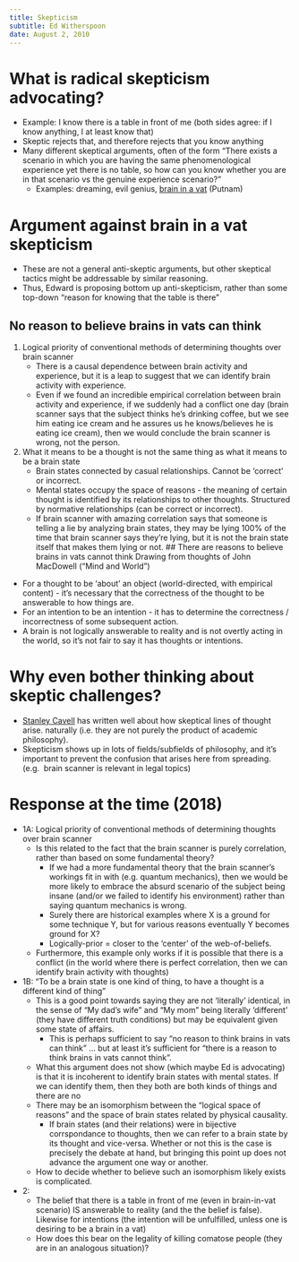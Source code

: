 ```yaml
---
title: Skepticism
subtitle: Ed Witherspoon
date: August 2, 2010
---
```


# What is radical skepticism advocating?
  - Example: I know there is a table in front of me (both sides agree: if I know 
    anything, I at least know that)
  - Skeptic rejects that, and therefore rejects that you know anything
  - Many different skeptical arguments, often of the form "There exists a 
    scenario in which you are having the same phenomenological experience yet 
    there is no table, so how can you know whether you are in that scenario vs 
    the genuine experience scenario?"
    - Examples: dreaming, evil genius, 
      [brain in a vat](/docs/phil/problems/skepticism.qmd) (Putnam)

# Argument against brain in a vat skepticism
- These are not a general anti-skeptic arguments, but other skeptical tactics 
  might be addressable by similar reasoning.
- Thus, Edward is proposing bottom up anti-skepticism, rather than some top-down 
  "reason for knowing that the table is there"

## No reason to believe brains in vats can think
1. Logical priority of conventional methods of determining thoughts over brain 
   scanner
      - There is a causal dependence between brain activity and experience, but 
        it is a leap to suggest that we can identify brain activity with 
        experience.
      - Even if we found an incredible empirical correlation between brain 
        activity and experience, if we suddenly had a conflict one day (brain 
        scanner says that the subject thinks he's drinking coffee, but we see 
        him eating ice cream and he assures us he knows/believes he is eating 
        ice cream), then we would conclude the brain scanner is wrong, not the
        person.
2. What it means to be a thought is not the same thing as what it means to be a 
   brain state
      - Brain states connected by casual relationships. Cannot be 'correct' or 
        incorrect.
      - Mental states occupy the space of reasons - the meaning of certain 
        thought is identified by its relationships to other thoughts. Structured 
        by normative relationships (can be correct or incorrect).
      - If brain scanner with amazing correlation says that someone is telling a 
        lie by analyzing brain states, they may be lying 100% of the time that 
        brain scanner says they're lying, but it is not the brain state itself 
        that makes them lying or not.
## There are reasons to believe brains in vats cannot think
Drawing from thoughts of John MacDowell ("Mind and World")

- For a thought to be 'about' an object (world-directed, with empirical 
  content) - it's necessary that the correctness of the thought to be answerable 
  to how things are.
- For an intention to be an intention - it has to determine the correctness / 
  incorrectness of some subsequent action.
- A brain is not logically answerable to reality and is not overtly acting in 
  the world, so it's not fair to say it has thoughts or intentions.

# Why even bother thinking about skeptic challenges?
- [Stanley Cavell](/docs/phil/people/cavell/index.qmd) has written well about 
  how skeptical lines of thought arise.
  naturally (i.e. they are not purely the product of academic philosophy).
- Skepticism shows up in lots of fields/subfields of philosophy, and it's 
  important to prevent the confusion that arises here from spreading. (e.g. 
  brain scanner is relevant in legal topics)

# Response at the time (2018)
- 1A: Logical priority of conventional methods of determining thoughts over 
  brain scanner
    - Is this related to the fact that the brain scanner is purely correlation, 
      rather than based on some fundamental theory?
      - If we had a more fundamental theory that the brain scanner's workings 
        fit in with (e.g. quantum mechanics), then we would be more likely to 
        embrace the absurd scenario of the subject being insane (and/or we 
        failed to identify his environment) rather than saying quantum 
        mechanics is wrong.
      - Surely there are historical examples where X is a ground for some 
        technique Y, but for various reasons eventually Y becomes ground for X?
      - Logically-prior = closer to the 'center' of the web-of-beliefs.
    - Furthermore, this example only works if it is possible that there is a 
      conflict (in the world where there is perfect correlation, then we can 
      identify brain activity with thoughts)
- 1B: "To be a brain state is one kind of thing, to have a thought is a 
  different kind of thing"
    - This is a good point towards saying they are not 'literally' identical, 
      in the sense of "My dad's wife" and "My mom" being literally 'different' 
      (they have different truth conditions) but may be equivalent given some 
      state of affairs.
      - This is perhaps sufficient to say "no reason to think brains in vats can 
        think" ... but at least it's sufficient for "there is a reason to think 
        brains in vats cannot think".
    - What this argument does not show (which maybe Ed is advocating) is that it 
      is incoherent to identify brain states with mental states. If we can 
      identify them, then they both are both kinds of things and there are no
    - There may be an isomorphism between the "logical space of reasons" and the 
      space of brain states related by physical causality.
      - If brain states (and their relations) were in bijective corrspondance to 
        thoughts, then we can refer to a brain state by its thought and 
        vice-versa. Whether or not this is the case is precisely the debate at 
        hand, but bringing this point up does not advance the argument one way 
        or another.
    - How to decide whether to believe such an isomorphism likely exists is 
      complicated.
- 2:
    - The belief that there is a table in front of me (even in brain-in-vat 
      scenario) IS answerable to reality (and the the belief is false). Likewise 
      for intentions (the intention will be unfulfilled, unless one is desiring 
      to be a brain in a vat)
    - How does this bear on the legality of killing comatose people (they are in 
      an analogous situation)?
